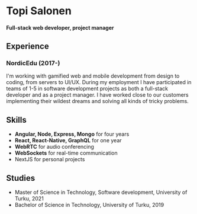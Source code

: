 
# Topi Salonen
#### Full-stack web developer, project manager

## Experience

### NordicEdu (2017-)

I'm working with gamified web and mobile development from design to coding, from servers to UI/UX.
During my employment I have participated in teams of 1-5 in software development projects as both a full-stack developer and as a project manager.
I have worked close to our customers implementing their wildest dreams and solving all kinds of tricky problems.

## Skills

- **Angular, Node, Express, Mongo** for four years
- **React, React-Native, GraphQL** for one year
- **WebRTC** for audio conferencing
- **WebSockets** for real-time communication
- NextJS for personal projects

## Studies

- Master of Science in Technology, Software development, University of Turku, 2021
- Bachelor of Science in Technology, University of Turku, 2019

